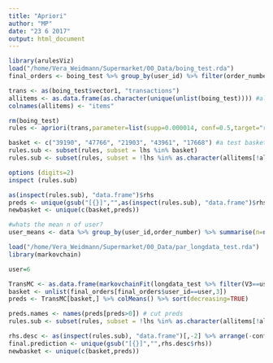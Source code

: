 ```yaml
---
title: "Apriori"
author: "MP"
date: "23 6 2017"
output: html_document
---
```


```r
library(arulesViz)
load("/home/Vera_Weidmann/Supermarket/00_Data/boing_test.rda")
final_orders <- boing_test %>% group_by(user_id) %>% filter(order_number==max(order_number)) %>% select(user_id,basket, vector1)
```

```r
trans <- as(boing_test$vector1, "transactions")
allitems <- as.data.frame(as.character(unique(unlist(boing_test)))) #all unique items
colnames(allitems) <- "items" 

rm(boing_test)
rules <- apriori(trans,parameter=list(supp=0.000014, conf=0.5,target="rules")) #create apriori rules, confidence 60% as threshold
```

```r

basket <- c("39190", "47766", "21903", "43961", "17668") #a test basket
rules.sub <- subset(rules, subset = lhs %in% basket)
rules.sub <- subset(rules, subset = !lhs %in% as.character(allitems[!allitems$items %in% basket,1])) #all apriori rules which are based only on the basket

options (digits=2)
inspect (rules.sub)

as(inspect(rules.sub), "data.frame")$rhs
preds <- unique(gsub("[{}]","",as(inspect(rules.sub), "data.frame")$rhs))
newbasket <- unique(c(basket,preds))

```

```r
#whats the mean n of user?
user_means <- data %>% group_by(user_id,order_number) %>% summarise(n=n()) %>% summarise(m=mean(n)) %>% round(0)
```

```r
load("/home/Vera_Weidmann/Supermarket/00_Data/par_longdata_test.rda")
library(markovchain) 

user=6

TransMC <- as.data.frame(markovchainFit(longdata_test %>% filter(V3==user))$estimate@transitionMatrix) 
basket <- unlist(final_orders[final_orders$user_id==user,3])
preds <- TransMC[basket,] %>% colMeans() %>% sort(decreasing=TRUE)

preds.names <- names(preds[preds>0]) # cut preds
rules.sub <- subset(rules, subset = !lhs %in% as.character(allitems[!allitems$items %in% preds.names,1]))

rhs.desc <- as(inspect(rules.sub), "data.frame")[,-2] %>% arrange(-confidence) %>% select(rhs)
final.prediction <- unique(gsub("[{}]","",rhs.desc$rhs))
newbasket <- unique(c(basket,preds))
```







